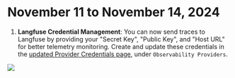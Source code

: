 # November 11 to November 14, 2024

1. **Langfuse Credential Management**: You can now send traces to Langfuse by providing your "Secret Key", "Public Key", and "Host URL" for better telemetry monitoring. Create and update these credentials in the [updated Provider Credentials page](https://dashboard.vapi.ai/keys), under `Observability Providers`.

<Frame caption="Create and update Langfuse credentials in https://dashboard.vapi.ai/keys">
  <img src="./static/images/changelog/langfuse.png" />
</Frame>
